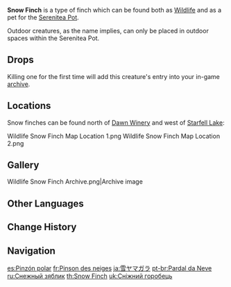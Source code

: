 {{Furnishing Infobox
|id             = 369152
|image          = Wildlife Snow Finch Icon.png
|category       = Animal
|subcategory    = Outdoor Creature
|quality        = 3
|adeptal_energy = 100
|load           = 350
|reduced_load   = 350
|description    = A chirpy little bird, found in nooks and crannies all over Teyvat.<br />Snowy white from tip to toe, it enjoys a carefree existence in its snowswept natural habitat. Snow Finches are naturally adapted to cold climates and are highly sensitive to changes in temperature. In warmer environments, they become somewhat fatigued.<br />Sometimes, these birds will gather around [[Tubby]] and doze off together, forming a "drowsy formation." Even people who are in high spirits will be affected when they approach this formation, starting to yawn and feel more sleepy.
|mention        = Tubby
|lbType         = Wildlife
|lbFamily       = Birds
|lbGroup        = Finches
|source1        = Omni-Ubiquity Net
}}
{{Description|A chirpy little bird, found in nooks and crannies all over Teyvat.<br />Snowy white from tip to toe, it enjoys a carefree existence in its snowswept natural habitat. Snow Finches are naturally adapted to cold climates and are highly sensitive to changes in temperature. In warmer environments, they become somewhat fatigued, making them easier to catch.|[[Archive]] Description}}
'''Snow Finch''' is a type of finch which can be found both as [[Wildlife]] and as a pet for the [[Serenitea Pot]].

Outdoor creatures, as the name implies, can only be placed in outdoor spaces within the Serenitea Pot.

==Drops==
{{Card|Fowl|1}}

Killing one for the first time will add this creature's entry into your in-game [[archive]].

==Locations==
Snow finches can be found north of [[Dawn Winery]] and west of [[Starfell Lake]]:
<gallery>
Wildlife Snow Finch Map Location 1.png
Wildlife Snow Finch Map Location 2.png
</gallery>

==Gallery==
<gallery>
Wildlife Snow Finch Archive.png|Archive image
</gallery>

==Other Languages==
{{Other Languages
|en      = Snow Finch
|zhs     = 雪团雀
|zhs_rm  = Xuě Tuánquè
|zht     = 雪團雀
|zht_rm  = Xuě Tuánquè
|zh_tl   = 
|ja      = 雪ヤマガラ
|ja_rm   = Yuki Yamagara
|ja_tl   = Snow Varied Tit
|ko      = 흰 눈 참새
|ko_rm   = Huin Nun Chamsae
|ko_tl   = White Snow Sparrow
|es      = Pinzón polar
|es_tl   = Polar Finch
|fr      = Pinson des neiges
|fr_tl   = Snow Finch
|ru      = Снежный зяблик
|ru_tl   = Snow Chaffinch
|th      = Snow Finch
|vi      = Chim Sẻ Tuyết
|vi_tl   = Snow Sparrow
|de      = Schneefink
|de_tl   = Snow Finch
|id      = Snow Finch
|pt      = Pardal da Neve
|pt_tl   = 
|tr      = Kar Beyaz Serçe
|tr_tl   = 
|it      = Canarino delle nevi
|it_tl   = 
}}

==Change History==
{{Change History|1.0}}

==Navigation==
{{Wildlife Navbox|state=collapsed}}
{{Furnishing Navbox/Living|Animal}}

[[es:Pinzón polar]]
[[fr:Pinson des neiges]]
[[ja:雪ヤマガラ]]
[[pt-br:Pardal da Neve]]
[[ru:Снежный зяблик]]
[[th:Snow Finch]]
[[uk:Сніжний горобець]]